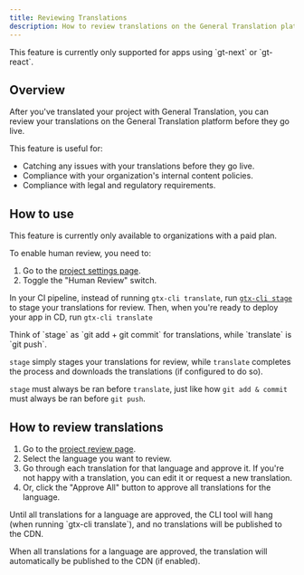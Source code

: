 ```yaml
---
title: Reviewing Translations
description: How to review translations on the General Translation platform
---
```


<Callout>
  This feature is currently only supported for apps using `gt-next` or `gt-react`.
</Callout>

## Overview

After you've translated your project with General Translation, you can review your translations on the General Translation platform
before they go live.

This feature is useful for:

- Catching any issues with your translations before they go live.
- Compliance with your organization's internal content policies.
- Compliance with legal and regulatory requirements.

## How to use

This feature is currently only available to organizations with a paid plan.

To enable human review, you need to:

1. Go to the [project settings page](https://dash.generaltranslation.com/settings/project).
2. Toggle the "Human Review" switch.

In your CI pipeline, instead of running `gtx-cli translate`, run [`gtx-cli stage`](/docs/cli/commands/stage)
to stage your translations for review. Then, when you're ready to deploy your app in CD, run `gtx-cli translate`

<Callout>
  Think of `stage` as `git add + git commit` for translations, while `translate` is `git push`.

  `stage` simply stages your translations for review, while `translate` completes the process 
  and downloads the translations (if configured to do so).

  `stage` must always be ran before `translate`, just like how `git add & commit` must always be ran before `git push`.
</Callout>

## How to review translations

1. Go to the [project review page](https://dash.generaltranslation.com/project/review).
2. Select the language you want to review.
3. Go through each translation for that language and approve it.
If you're not happy with a translation, you can edit it or request a new translation.
4. Or, click the "Approve All" button to approve all translations for the language.

<Callout>
  Until all translations for a language are approved, the CLI tool will hang (when running `gtx-cli translate`),
  and no translations will be published to the CDN.

  When all translations for a language are approved, the translation will automatically be published to the CDN (if enabled).
</Callout>